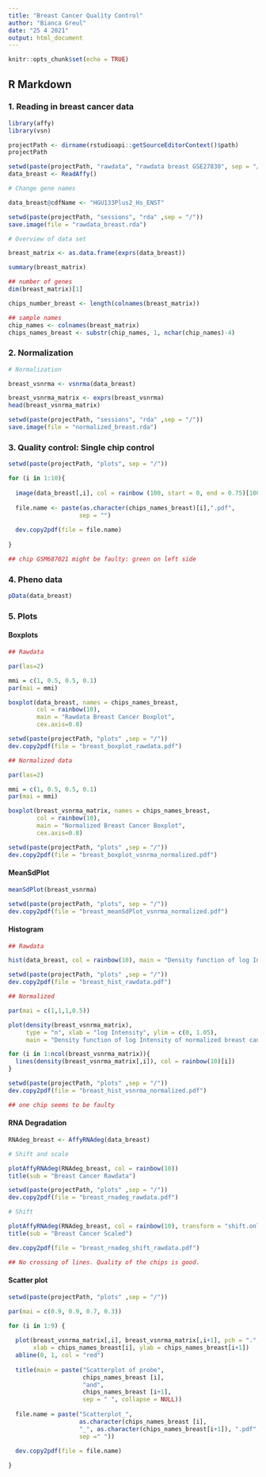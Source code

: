 ```yaml
---
title: "Breast Cancer Quality Control"
author: "Bianca Greul"
date: "25 4 2021"
output: html_document
---
```


```r
knitr::opts_chunk$set(echo = TRUE)
```

## R Markdown


### 1. Reading in breast cancer data

```r
library(affy)
library(vsn)

projectPath <- dirname(rstudioapi::getSourceEditorContext()$path)
projectPath

setwd(paste(projectPath, "rawdata", "rawdata breast GSE27830", sep = "/"))
data_breast <- ReadAffy()

# Change gene names

data_breast@cdfName <- "HGU133Plus2_Hs_ENST"

```

```r
setwd(paste(projectPath, "sessions", "rda" ,sep = "/"))
save.image(file = "rawdata_breast.rda")
```

```r
# Overview of data set

breast_matrix <- as.data.frame(exprs(data_breast))

summary(breast_matrix)

## number of genes
dim(breast_matrix)[1]

chips_number_breast <- length(colnames(breast_matrix))

## sample names
chip_names <- colnames(breast_matrix)
chips_names_breast <- substr(chip_names, 1, nchar(chip_names)-4)

```


### 2. Normalization 

```r
# Normalization

breast_vsnrma <- vsnrma(data_breast)

breast_vsnrma_matrix <- exprs(breast_vsnrma)
head(breast_vsnrma_matrix)
```

```r
setwd(paste(projectPath, "sessions", "rda" ,sep = "/"))
save.image(file = "normalized_breast.rda")
```


### 3. Quality control: Single chip control

```r
setwd(paste(projectPath, "plots", sep = "/"))

for (i in 1:10){
  
  image(data_breast[,i], col = rainbow (100, start = 0, end = 0.75)[100:1])
  
  file.name <- paste(as.character(chips_names_breast)[i],".pdf",
                    sep = "")
  
  dev.copy2pdf(file = file.name)
  
}

## chip GSM687021 might be faulty: green on left side
```


### 4. Pheno data

```r

pData(data_breast)

```


### 5. Plots

#### Boxplots

```r
## Rawdata

par(las=2)

mmi = c(1, 0.5, 0.5, 0.1)
par(mai = mmi) 

boxplot(data_breast, names = chips_names_breast, 
        col = rainbow(10), 
        main = "Rawdata Breast Cancer Boxplot", 
        cex.axis=0.8)

setwd(paste(projectPath, "plots" ,sep = "/"))
dev.copy2pdf(file = "breast_boxplot_rawdata.pdf")

```

```r
## Normalized data

par(las=2)

mmi = c(1, 0.5, 0.5, 0.1)
par(mai = mmi) 

boxplot(breast_vsnrma_matrix, names = chips_names_breast, 
        col = rainbow(10), 
        main = "Normalized Breast Cancer Boxplot", 
        cex.axis=0.8)

setwd(paste(projectPath, "plots" ,sep = "/"))
dev.copy2pdf(file = "breast_boxplot_vsnrma_normalized.pdf")

```

#### MeanSdPlot

```r
meanSdPlot(breast_vsnrma)

setwd(paste(projectPath, "plots", sep = "/"))
dev.copy2pdf(file = "breast_meanSdPlot_vsnrma_normalized.pdf")
```

#### Histogram

```r
## Rawdata

hist(data_breast, col = rainbow(10), main = "Density function of log Intensity of breast cancer data")

setwd(paste(projectPath, "plots" ,sep = "/"))
dev.copy2pdf(file = "breast_hist_rawdata.pdf")
```

```r
## Normalized

par(mai = c(1,1,1,0.5))

plot(density(breast_vsnrma_matrix), 
     type = "n", xlab = "log Intensity", ylim = c(0, 1.05),
     main = "Density function of log Intensity of normalized breast cancer data")

for (i in 1:ncol(breast_vsnrma_matrix)){
  lines(density(breast_vsnrma_matrix[,i]), col = rainbow(10)[i])
}

setwd(paste(projectPath, "plots" ,sep = "/"))
dev.copy2pdf(file = "breast_hist_vsnrma_normalized.pdf")

## one chip seems to be faulty
```

#### RNA Degradation 

```r

RNAdeg_breast <- AffyRNAdeg(data_breast)

# Shift and scale

plotAffyRNAdeg(RNAdeg_breast, col = rainbow(10))
title(sub = "Breast Cancer Rawdata")

setwd(paste(projectPath, "plots" ,sep = "/"))
dev.copy2pdf(file = "breast_rnadeg_rawdata.pdf")

# Shift

plotAffyRNAdeg(RNAdeg_breast, col = rainbow(10), transform = "shift.only")
title(sub = "Breast Cancer Scaled")

dev.copy2pdf(file = "breast_rnadeg_shift_rawdata.pdf")

## No crossing of lines. Quality of the chips is good.
```

#### Scatter plot

```r
setwd(paste(projectPath, "plots" ,sep = "/"))

par(mai = c(0.9, 0.9, 0.7, 0.3))

for (i in 1:9) {
  
  plot(breast_vsnrma_matrix[,i], breast_vsnrma_matrix[,i+1], pch = ".",
       xlab = chips_names_breast[i], ylab = chips_names_breast[i+1])
  abline(0, 1, col = "red")
  
  title(main = paste("Scatterplot of probe",
                     chips_names_breast [i],
                     "and", 
                     chips_names_breast [i+1],
                     sep = " ", collapse = NULL))
  
  file.name = paste("Scatterplot_",
                    as.character(chips_names_breast [i], 
                    "_", as.character(chips_names_breast[i+1]), ".pdf", 
                    sep =" "))
  
  dev.copy2pdf(file = file.name)

}
```
